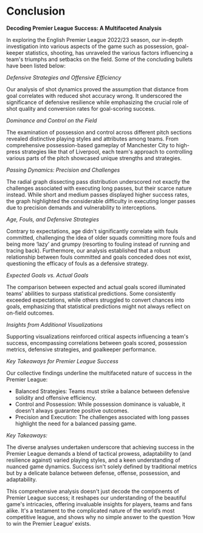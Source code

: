 # Conclusion

**Decoding Premier League Success: A Multifaceted Analysis**

In exploring the English Premier League 2022/23 season, our in-depth investigation into
various aspects of the game such as possession, goal-keeper statistics, shooting, has
unraveled the various factors influencing a team&#39;s triumphs and setbacks on the field. Some
of the concluding bullets have been listed below:

*Defensive Strategies and Offensive Efficiency*

Our analysis of shot dynamics proved the assumption that distance from goal correlates with
reduced shot accuracy wrong. It underscored the significance of defensive resilience while
emphasizing the crucial role of shot quality and conversion rates for goal-scoring success.

*Dominance and Control on the Field*

The examination of possession and control across different pitch sections revealed distinctive
playing styles and attributes among teams. From comprehensive possession-based gameplay
of Manchester City to high-press strategies like that of Liverpool, each team&#39;s approach to
controlling various parts of the pitch showcased unique strengths and strategies.

*Passing Dynamics: Precision and Challenges*

The radial graph dissecting pass distribution underscored not exactly the challenges
associated with executing long passes, but their scarce nature instead. While short and
medium passes displayed higher success rates, the graph highlighted the considerable
difficulty in executing longer passes due to precision demands and vulnerability to
interceptions.

*Age, Fouls, and Defensive Strategies*

Contrary to expectations, age didn&#39;t significantly correlate with fouls committed, challenging
the idea of older squads committing more fouls and being more ‘lazy’ and grumpy (resorting
to fouling instead of running and tracing back). Furthermore, our analysis established that a
robust relationship between fouls committed and goals conceded does not exist, questioning
the efficacy of fouls as a defensive strategy.

*Expected Goals vs. Actual Goals*

The comparison between expected and actual goals scored illuminated teams&#39; abilities to
surpass statistical predictions. Some consistently exceeded expectations, while others
struggled to convert chances into goals, emphasizing that statistical predictions might not
always reflect on on-field outcomes.

*Insights from Additional Visualizations*

Supporting visualizations reinforced critical aspects influencing a team&#39;s success,
encompassing correlations between goals scored, possession metrics, defensive strategies,
and goalkeeper performance.

*Key Takeaways for Premier League Success*

Our collective findings underline the multifaceted nature of success in the Premier League:

- Balanced Strategies: Teams must strike a balance between defensive solidity and
offensive efficiency.
- Control and Possession: While possession dominance is valuable, it doesn&#39;t always
guarantee positive outcomes.
- Precision and Execution: The challenges associated with long passes highlight the
need for a balanced passing game.

*Key Takeaways:*

The diverse analyses undertaken underscore that achieving success in the Premier League
demands a blend of tactical prowess, adaptability to (and resilience against) varied playing
styles, and a keen understanding of nuanced game dynamics. Success isn&#39;t solely defined by
traditional metrics but by a delicate balance between defense, offense, possession, and
adaptability.

This comprehensive analysis doesn&#39;t just decode the components of Premier League success;
it reshapes our understanding of the beautiful game&#39;s intricacies, offering invaluable insights
for players, teams and fans alike. It&#39;s a testament to the complicated nature of the world’s
most competitive league, and shows why no simple answer to the question ‘How to win the
Premier League’ exists.
